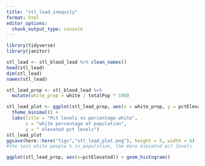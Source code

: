 ```yaml
---
title: "stl_lead_inequity"
format: html
editor_options: 
  chunk_output_type: console
---
```


```r
library(tidyverse)
library(janitor)
```

```r
stl_lead <- stl_blood_lead %>% clean_names()
head(stl_lead)
dim(stl_lead)
names(stl_lead)
```

```r
stl_lead_prop <- stl_blood_lead %>%
  mutate(white_prop = white / totalPop * 100)


```


```r
stl_lead_plot <- ggplot(stl_lead_prop, aes(x = white_prop, y = pctElevated)) + geom_jitter(aes(color = pctElevated)) + scale_color_gradient(low = "blue", high = "orange") +
  theme_minimal() +
  labs(title = "Pct levels vs percentage white",
       x = "white percentage of population",
       y = " elevated pct levels")
stl_lead_plot
ggsave(here::here("figs","stl_lead_plot.png"), height = 5, width = 6)
#the less white people % in population, the more elevated pct levels

ggplot(stl_lead_prop, aes(x=pctElevated)) + geom_histogram() 
```



